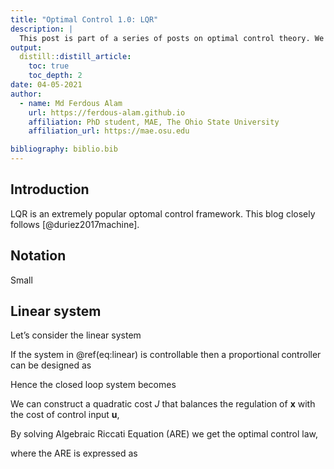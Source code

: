 ```yaml
---
title: "Optimal Control 1.0: LQR"
description: |
  This post is part of a series of posts on optimal control theory. We take a detalied look on how classical LQR control is derived. A simple implementation is provided for clarity.  
output:  
  distill::distill_article:
    toc: true
    toc_depth: 2
date: 04-05-2021
author:
  - name: Md Ferdous Alam
    url: https://ferdous-alam.github.io
    affiliation: PhD student, MAE, The Ohio State University
    affiliation_url: https://mae.osu.edu

bibliography: biblio.bib
---
```

## Introduction 
LQR is an extremely popular optomal control framework. This blog closely follows [@duriez2017machine]. 

## Notation
Small 

## Linear system 
Let's consider the linear system 

\begin{align} 
\dot{\mathbf{x}} &= \mathbf{A}\mathbf{x} + \mathbf{B}\mathbf{u}\\
\mathbf{y} &= \mathbf{C}\mathbf{x} + \mathbf{D}\mathbf{u}(\#eq:linear)
\end{align} 

If the system in \@ref(eq:linear) is controllable then a proportional controller can be designed as 

\begin{equation}
\mathbf{u} = -\mathbf{K}_r \mathbf{x}(\#eq:controller)
\end{equation}

Hence the closed loop system becomes 

\begin{equation}
\dot{\mathbf{x}} = (\mathbf{A}-\mathbf{B}\mathbf{K}_r)\mathbf{x}(\#eq:closedloop)
\end{equation}

We can construct a quadratic cost $J$ that balances the regulation of $\mathbf{x}$ with the cost of control input $\mathbf{u}$,

\begin{equation}
J(t) = \int_0^t [\mathbf{x}^T(\tau)\mathbf{Q}\mathbf{x}(\tau)] + \mathbf{u}^T(\tau)\mathbf{R}\mathbf{u}(\tau)](\#eq:quadraticcost)
\end{equation}

By solving Algebraic Riccati Equation (ARE) we get the optimal control law, 

\begin{equation}
\mathbf{K}_r = \mathbf{R}^{-1}\mathbf{B}^T\mathbf{P}(\#eq:optimalcontrol)
\end{equation}

where the ARE is expressed as

\begin{equation}
\mathbf{A}^T\mathbf{P} + \mathbf{P}\mathbf{A} - \mathbf{P}\mathbf{B}\mathbf{R}^{-1}\mathbf{B}^T\mathbf{P} + \mathbf{Q} = 0(\#eq:ARE)
\end{equation}





